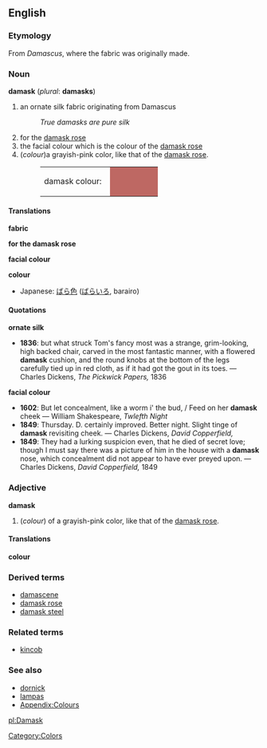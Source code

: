 {{Wikipedia}}
==English==
===Etymology===
From ''Damascus'', where the fabric was originally made.
===Noun===
'''damask''' (''plural'': '''damasks''')
#an ornate silk fabric originating from Damascus
#:''True damasks are pure silk''
# for the [[damask rose]]
# the facial colour which is the colour of the [[damask rose]]
#(''colour'')a grayish-pink color, like that of the [[damask rose]].
#:<table><tr><td>damask colour: &nbsp;</td><td bgcolor="#BE6863" width="80">&nbsp; </td></tr></table>

====Translations====
'''fabric'''
{{top}}
{{mid}}
{{bottom}}

'''for the damask rose'''
{{top}}
{{mid}}
{{bottom}}

'''facial colour'''
{{top}}
{{mid}}
{{bottom}}

'''colour'''
{{top}}
*Japanese: [[ばら色]] ([[ばらいろ]], barairo)
{{mid}}
{{bottom}}

====Quotations====
'''ornate silk'''
*'''1836''': but what struck Tom's fancy most was a strange, grim-looking, high backed chair, carved in the most fantastic manner, with a flowered '''damask''' cushion, and the round knobs at the bottom of the legs carefully tied up in red cloth, as if it had got the gout in its toes. &mdash; Charles Dickens, ''The Pickwick Papers,'' 1836

'''facial colour'''
*'''1602''': But let concealment, like a worm i' the bud, / Feed on her '''damask''' cheek &mdash; William Shakespeare, ''Twlefth Night''
*'''1849''': Thursday.  D. certainly improved.  Better night.  Slight tinge of '''damask''' revisiting cheek. &mdash; Charles Dickens, ''David Copperfield,''
*'''1849''': They had a lurking suspicion even, that he died of secret love; though I must say there was a picture of him in the house with a '''damask''' nose, which concealment did not appear to have ever preyed upon. &mdash; Charles Dickens, ''David Copperfield,'' 1849

===Adjective===
'''damask'''
#(''colour'') of a grayish-pink color, like that of the [[damask rose]].

====Translations====
'''colour'''
{{top}}
{{mid}}
{{bottom}}

===Derived terms===
*[[damascene]]
*[[damask rose]]
*[[damask steel]]

===Related terms===
*[[kincob]]

===See also===
*[[dornick]]
*[[lampas]]
*[[Wiktionary_Appendix:Colours|Appendix:Colours]]

[[Category:Colors]]
[[pl:Damask]]